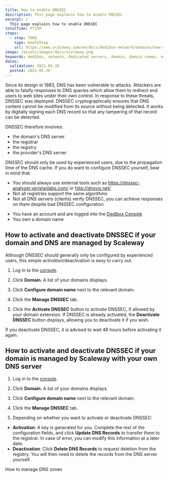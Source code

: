 ```yaml
---
title: How to enable DNSSEC
description: This page explains how to enable DNSSEC
excerpt: |
  This page explains how to enable DNSSEC
totalTime: PT15M
steps:
  - step: TODO
    type: HowToStep
    url: https://www.scaleway.com/en/docs/dedibox-network/domains/how-to/enable-dnssec
image: /assets/images/docs/scaleway.png
keywords: dedibox, network, dedicated servers, domain, domain names, scaleway, dns, dnssec
dates:
  validation: 2021-05-26
  posted: 2021-05-26
---
```


Since its design in 1983, DNS has been vulnerable to attacks. Attackers are able to falsify responses to DNS queries which allow them to redirect end users to web sites under their own control. In response to these threats, DNSSEC was deployed. DNSSEC cryptographically ensures that DNS content cannot be modified from its source without being detected. It works by digitally signing each DNS record so that any tampering of that record can be detected.

DNSSEC therefore involves:

  - the domain's DNS server
  - the registrar
  - the registry
  - the provider's DNS server

DNSSEC should only be used by experienced users, due to the propagation time of the DNS cache. If you do want to configure DNSSEC yourself, bear in mind that:

  - You should always use external tools such as https://dnssec-analyzer.verisignlabs.com/ or http://dnsviz.net/
  - Not all registries support the same algorithms
  - Not all DNS servers (clients) verify DNSSEC, you can achieve responses on them despite bad DNSSEC configuration

<Message type="requirement">

  - You have an account and are logged into the [Dedibox Console](https://console.online.net) 
  - You own a domain name
  
</Message>

## How to activate and deactivate DNSSEC if your domain and DNS are managed by Scaleway

Although DNSSEC should generally only be configured by experienced users, this simple activation/deactivation is easy to carry out.

1. Log in to the [console](https://console.online.net).

2. Click **Domain**. A list of your domains displays.

  <Lightbox src="scaleway-domain-configure.png" alt="" />

3. Click **Configure domain name** next to the relevant domain. 

4. Click the **Manage DNSSEC** tab.

  <Lightbox src="scaleway-activate-dnssec.png" alt="" />

5. Click the **Activate DNSSEC** button to activate DNSSEC, if allowed by your domain extension. If DNSSEC is already activated, the **Deactivate DNSSEC** button displays, allowing you to deactivate it if you wish.

<Message type="note">

If you deactivate DNSSEC, it is advised to wait 48 hours before activating it again.

</Message>

## How to activate and deactivate DNSSEC if your domain is managed by Scaleway with your own DNS server

1. Log in to the [console](https://console.online.net).

2. Click **Domain**. A list of your domains displays.

3. Click **Configure domain name** next to the relevant domain. 

4. Click the **Manage DNSSEC** tab.

  <Lightbox src="scaleway-activate-dnssec-ext.png" alt="" />

5. Depending on whether you want to activate or deactivate DNSSEC:

  - **Activation**: A key is generated for you. Complete the rest of the configuration fields, and click **Update DNS Records** to transfer them to the registrar. In case of error, you can modify this information at a later date.
  - **Deactivation**: Click **Delete DNS Records** to request deletion from the registry. You will then need to delete the records from the DNS server yourself.

<Navigation title="See Also">
  <PreviousButton to="/dedibox-network/domains/how-to/manage-dns-zones/">How to manage DNS zones</PreviousButton>
</Navigation>
